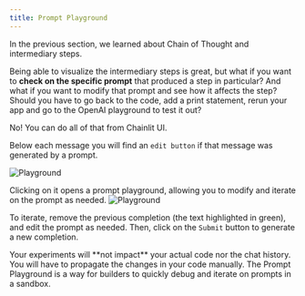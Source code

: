 ```yaml
---
title: Prompt Playground
---
```


In the previous section, we learned about Chain of Thought and intermediary steps.

Being able to visualize the intermediary steps is great, but what if you want to **check on the specific prompt** that produced a step in particular? And what if you want to modify that prompt and see how it affects the step? Should you have to go back to the code, add a print statement, rerun your app and go to the OpenAI playground to test it out?

No! You can do all of that from Chainlit UI.

Below each message you will find an `edit button` if that message was generated by a prompt.

![Playground](/images/open-playground.png)

Clicking on it opens a prompt playground, allowing you to modify and iterate on the prompt as needed.
![Playground](/images/playground.png)

To iterate, remove the previous completion (the text highlighted in green), and edit the prompt as needed. Then, click on the `Submit` button to generate a new completion.

<Note>
  Your experiments will **not impact** your actual code nor the chat history.
  You will have to propagate the changes in your code manually. The Prompt
  Playground is a way for builders to quickly debug and iterate on prompts in a
  sandbox.
</Note>
